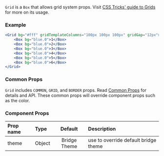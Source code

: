 


`Grid` is a `Box` that allows grid system props. Visit [CSS Tricks' guide to Grids](https://css-tricks.com/snippets/css/complete-guide-grid/) for more on its usage.

### Example
```jsx live
<Grid bg="#fff" gridTemplateColumns="100px 100px 100px" gridGap="12px">
    <Box bg="blue.0">1</Box>
    <Box bg="blue.0">2</Box>
    <Box bg="blue.0">3</Box>
    <Box bg="blue.0">4</Box>
    <Box bg="blue.0">5</Box>
    <Box bg="blue.0">6</Box>
</Grid>
```

### Common Props
`Grid` includes `COMMON`, `GRID`, and `BORDER` props. Read [Common Props](/components/common-props) for details and API. These common props will override component props such as the color.

### Component Props

| Prop name | Type | Default | Description |
| :- | :- | :-: | :- |
| theme | Object | Bridge Theme | use to override default bridge theme|